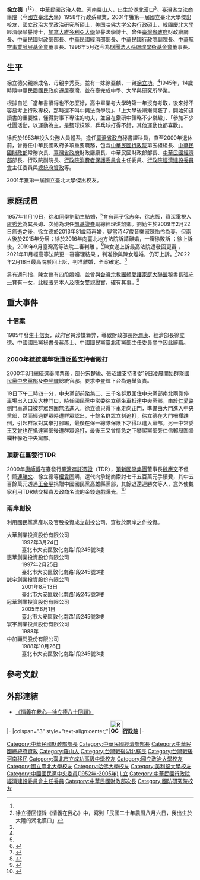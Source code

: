 {{Infobox_Officeholder
| name = 徐立德
| english_names =
|image= 
| image width = 
|occupation= {{plainlist|
*[[財團法人|財團法人]][[孫運璿學術基金會|孫運璿學術基金會]]董事長
*環宇投資股份有限公司董事長
}}
| sex = 男
| different name =
| party = {{KMT}}（1952年－）<ref name="記">{{cite book |authors=徐立德 |title=《情義在我心：徐立德八十回顧》 |location=臺北 |publisher=天下文化 |year=2010 |isbn=978-986-21-6579-9}}</ref>
| nationality = {{ROC}}
| ancestor = [[河南省_(中華民國)|河南]][[罗山县|羅山]]<ref name="記"/>
|birth_date= {{birth date and age|1931|9|17}}<!--8月6日為其農曆生日-->
|birth_place= {{CHN-1928}}[[湖北省_(中華民國)|湖北省]][[漢口市|漢口市]]
|death_date= 
|death_place= 
| spouse = {{marriage|劉勤生|Nov 10, 1957|Feb 22, 2009|reason=widowed}}<ref name="記"/><br>{{marriage|陳怡伶|Jun 21, 2013|Feb 18, 2022|reason=divorced}}<ref name=L692631>{{cite news |author=彭顯鈞 |title=82歲徐立德第二春 低調宴客 |url=http://news.ltn.com.tw/news/politics/paper/692631 |work= |publisher=[[自由時報|自由時報]] |date=2013-06-30 |accessdate=2014-11-15 |archive-date=2019-06-14 |archive-url=https://web.archive.org/web/20190614122951/https://news.ltn.com.tw/news/politics/paper/692631 |dead-url=no }}</ref>
| parents = {{plainlist|
*徐成名（父）
*李秀英（母）<ref name="記"/>}}
| relatives = {{ubl|徐亞麟（胞妹）|邵振凱（妹婿）|[[徐立功|徐立功]]（胞弟）|[[盧秀芳|盧秀芳]]（長媳）|洪韶卿（次媳）}}
| children = {{plainlist|
*徐志奕（長子，1959年生）
*徐志恆（次子，1969年生）<ref name="記"/>}}
| profession =
| religion = 
| signature =
| sig width =
| website =
| educate =  *[[臺北市立成功高級中學|成功中學]]高中部畢業<br>{{fontcolor|blue|（1949年）}}
*[[國立臺北大學|臺灣省立行政專科學校]]畢業<br>{{fontcolor|blue|（1953年）}}
*[[臺灣省立法商學院|臺灣省立法商學院]]行政系學士<br>{{fontcolor|blue|（1958年）}}
*[[國立政治大學|國立政治大學]]政治研究所碩士<br>{{fontcolor|blue|（1960年）}}
*[[美国|美国]][[美利堅大學|美利堅大學]]研究<br>{{fontcolor|blue|（1962年）}}
*韓國[[慶北大學|慶北大學]]經濟學榮譽博士<br>{{fontcolor|blue|（1984年）}}
*美国[[哈佛大学|哈佛大学]][[公共行政碩士|公共行政碩士]]<br>{{fontcolor|blue|（1986年）}}
*[[加拿大|加拿大]][[維多利亞大學|維多利亞大學]]榮譽法學博士<br>{{fontcolor|blue|（1995年）}}<ref name="記"/>
| past = *[[中華民國經濟部|經濟部]]人事室專門委員兼幫辦<br>{{fontcolor|blue|（1964年－1968年）}}
*經濟部人事處副處長、處長<br>{{fontcolor|blue|（1969年－1972年）}}
*[[行政院經濟建設委員會|行政院國際經濟合作委員會]]副執行秘書
*[[行政院|行政院]]第五組組長<br>{{fontcolor|blue|（1972年－1976年）}}
*[[中華民國財政部|財政部]]常務次長<br>{{fontcolor|blue|（1976年－1978年）}}
*[[兆豐國際商業銀行|交通銀行]]常務董事<br>{{fontcolor|blue|（1976年－1978年）}}
*[[中國國民黨|中國國民黨]]中央財務委員會副主任委員<br>{{fontcolor|blue|（1976年－1978年）}}
*臺灣省政府財政廳廳長<br>{{fontcolor|blue|（1978年－1981年）}}
*中國國民黨中央委員會中央委員<br>{{fontcolor|blue|（1981年）}}
*財政部（第十四任）部長<br>{{fontcolor|blue|（1981年－1984年）}}
*中華民國管理科學學會理事長<br>{{fontcolor|blue|（1983年）}}
*經濟部（第十六任）部長<br>{{fontcolor|blue|（1984年－1985年）}}
*[[國立聯合大學|私立聯合工業專科學校]]董事長<br>{{fontcolor|blue|（1986年－1988年）}}
*環宇投資股份有限公司董事長<br>{{fontcolor|blue|（1986年－1988年）}}
*[[中国国民党中央财务委员会|中国国民党中央财务委员会]]主任委員<br>{{fontcolor|blue|（1988年－1993年）}}
*中國國民黨中央委員會副秘書長暨政策會執行秘書<br>{{fontcolor|blue|（1990年－1993年）}}
*中國國民黨中央委員會常務委員<br>{{fontcolor|blue|（1993年－1997年）}}
*行政院副院長<br>{{fontcolor|blue|（1993年－1997年）}}
*[[行政院消費者保護會|行政院消費者保護委員會]]主任委員<br>{{fontcolor|blue|（1994年－1997年）}}
*[[行政院經濟建設委員會|行政院經濟建設委員會]]主任委員<br>{{fontcolor|blue|（1994年－1996年）}}
*財團法人[[中華航空事業發展基金會|中華航空事業發展基金會]]董事長<br>{{fontcolor|blue|（1997年－2000年）}}
*[[總統府資政|總統府資政]]<br>{{fontcolor|blue|（1997年9月2日－2000年5月19日）}}<ref>{{Cite web |url=http://museum.mof.gov.tw/ct.asp?xItem=3261&ctNode=63&mp=1 |archiveurl=https://web.archive.org/web/20161018204133/http://museum.mof.gov.tw/ct.asp?xItem=3261&ctNode=63&mp=1 |archivedate=2016-10-18 |title=徐立德 - 財政部財政史料陳列室 |accessdate=2014-11-15 |work= |publisher=[[中華民國財政部|中華民國財政部]] |date=2009-04-14 |dead-url=no }}</ref>
| work = 
*《職位分類理論與實務》<br>{{fontcolor|blue|（1955年）}}
*《如何做好主管》<br>{{fontcolor|blue|（1962年）}}
*《人群關係與管理》<br>{{fontcolor|blue|（1968年）}}
*《情義在我心：徐立德八十回顧》<br>{{fontcolor|blue|（2010年）}}
| award = *美國艾森豪基金會得獎人<br>{{fontcolor|blue|（1981年）}}
*南非共和國[[好望勋章|好望大十字勳章]]<br>{{fontcolor|blue|（1983年）}}
}}

'''徐立德'''（{{bd|1931年|9月17日|catIdx=X徐}}<ref name="記"/><ref>徐立德回憶錄《情義在我心》中，寫到「民國二十年農曆八月六日，我出生於大陸的湖北漢口」</ref>），中華民國政治人物。[[河南省_(中華民國)|河南]][[罗山县|羅山]]人，出生於[[湖北省_(中華民國)|湖北]][[漢口市_(中華民國)|漢口]]<ref name="記"/>。[[臺灣省立法商學院|臺灣省立法商學院]]（今[[國立臺北大學|國立臺北大學]]）1958年行政系畢業，2001年獲第一屆國立臺北大學傑出校友，[[國立政治大學|國立政治大學]]政治研究所碩士，[[美国|美国]][[哈佛大学|哈佛大学]][[公共行政碩士|公共行政碩士]]，韓國[[慶北大學|慶北大學]]經濟學榮譽博士，[[加拿大|加拿大]][[维多利亚大学_(加拿大)|維多利亞大學]]榮譽法學博士。曾任[[臺灣省政府|臺灣省政府]]財政廳廳長、[[中華民國財政部|中華民國財政部]]部長、[[中華民國經濟部|中華民國經濟部]]部長、[[行政院|中華民國行政院]]副院長、[[中華航空事業發展基金會|中華航空事業發展基金會]]董事長。1996年5月迄今為[[財團法人|財團法人]][[孫運璿學術基金會|孫運璿學術基金會]]董事長。

== 生平 ==
徐立德父親徐成名、母親李秀英。並有一妹徐亞麟、一弟[[徐立功|徐立功]]。<ref name="記"/>1945年，14歲時隨中華民國國民政府遷居臺灣，並在臺完成中學、大學與研究所學業。

根據自述「當年書讀得也不怎麼好，高中畢業考大學時第一年沒有考取，後來好不容易考上行政專校，那時還不叫中興法商學院」、「上大學後漸漸開竅了，開始知道讀書的重要性，懂得對事下專注的功夫，並且在鑽研中領略不少樂趣」、「參加不少社團活動，以運動為主，是籃球校隊，乒乓球打得不錯，其他運動也都喜歡」。

徐氏於1953年投入公務人員體系，擔任[[臺灣省政府|臺灣省政府]]秘書課科員，直至2000年退休前，曾擔任中華民國政府多項重要職務，包含[[行政院|中華民國行政院]]第五組組長、[[中華民國財政部|中華民國財政部]]常務次長、[[臺灣省政府|臺灣省政府]]財政廳廳長、中華民國財政部部長、[[中華民國經濟部|中華民國經濟部]]部長、行政院副院長、[[行政院消費者保護會|行政院消費者保護委員會]]主任委員、[[行政院經濟建設委員會|行政院經濟建設委員會]]主任委員與[[總統府資政|總統府資政]]等。

2001年獲第一屆國立臺北大學傑出校友。

== 家庭成员 ==
1957年11月10日，徐和同學劉勤生結婚，<ref name="記"/>育有兩子徐志奕、徐志恆，資深電視人[[盧秀芳|盧秀芳]]為其長媳、次媳為現任[[凱基證券|凱基證券]]副總經理洪韶卿。劉勤生於2009年2月22日癌逝之後，徐立德於2013年81歲時再婚，娶當時47歲音樂家陳怡伶為妻，但兩人後於2015年分居；徐於2016年向臺北地方法院訴請離婚，一審徐敗訴<!--
臺灣臺北地方法院107年度婚字第131號民事判決-->；徐上訴後，2019年9月臺灣高等法院二審判離<!--
臺灣高等法院108年度家上字第77號民事判決-->。<ref name=L1320415>{{cite news |author=楊國文 |title=徐立德與女音樂家第二春判離 |url=https://news.ltn.com.tw/news/society/paper/1320415 |work= |publisher=[[自由時報|自由時報]] |date=2019-09-26 |accessdate=2019-09-26 |archive-date=2020-08-20 |archive-url=https://web.archive.org/web/20200820235152/https://news.ltn.com.tw/news/society/paper/1320415 |dead-url=no }}</ref>陳女遂上訴最高法院遭發回更審<!--最高法院109年度台上字第2851號民事判決-->，2021年11月經高等法院更一審審理結果<!--臺灣高等法院110年度家上更一字第4號判決-->，判准徐與陳女離婚，仍可上訴。<ref name=L1485029>{{cite news |author=楊國文 |title=娶小35歲女音樂家／徐立德掰了黃昏戀 更一審勝訴准離 |url=https://news.ltn.com.tw/news/society/paper/1485029 |work= |publisher=[[自由時報|自由時報]] |date=2021-11-17 |accessdate=2021-11-17 |archive-date=2021-11-21 |archive-url=https://web.archive.org/web/20211121033151/https://news.ltn.com.tw/news/society/paper/1485029 |dead-url=no }}</ref>2022年2月18日最高院駁回上訴，判准離婚，全案確定。<ref>{{Cite web |url=https://tw.news.yahoo.com/%E5%89%8D%E8%A1%8C%E6%94%BF%E9%99%A2%E5%89%AF%E9%99%A2%E9%95%B7%E5%BE%90%E7%AB%8B%E5%BE%B7%E8%A8%B4%E8%AB%8B%E9%9B%A2%E5%A9%9A-%E6%B3%95%E9%99%A2%E5%88%A4%E5%87%86%E7%A2%BA%E5%AE%9A-031632772.html |title=前行政院副院長徐立德訴請離婚 法院判准確定 |access-date=2022-02-18 |archive-date=2022-03-15 |archive-url=https://web.archive.org/web/20220315021050/https://tw.news.yahoo.com/%E5%89%8D%E8%A1%8C%E6%94%BF%E9%99%A2%E5%89%AF%E9%99%A2%E9%95%B7%E5%BE%90%E7%AB%8B%E5%BE%B7%E8%A8%B4%E8%AB%8B%E9%9B%A2%E5%A9%9A-%E6%B3%95%E9%99%A2%E5%88%A4%E5%87%86%E7%A2%BA%E5%AE%9A-031632772.html |dead-url=no }}</ref>

另有週刊指，陳女曾有四段婚姻，並曾與[[台灣宗教團體愛護家庭大聯盟|台灣宗教團體愛護家庭大聯盟]]秘書長[[張守一_(臺灣)|張守一]]育有一女，此經張男本人及陳女雙親證實，確有其事。<ref>{{cite news|title=父母怒掀女兒底　張守一小三竟成徐立德妻|url=https://www.nextmag.com.tw/realtimenews/news/46880008|archiveurl=https://web.archive.org/web/20190926005846/https://www.nextmag.com.tw/realtimenews/news/46880008|date=2016-12-13|archivedate=2019-09-26|publisher=[[壹週刊_(台灣)|壹週刊]]|language=zh-tw}}</ref>

{{chart/start}}
{{chart|||||||| ||lsy|~|y|~|hcm||||lsy=李秀英|hcm=徐成名}}
{{chart||||||,|-|-|-|-|-|-|-|+|-|-|-|-|-|-|.| }}
{{chart|ny|~|hlt|y|lcs||hal|~|sck||hlk|y|dc|lcs=劉勤生|hlt='''徐立德'''|ny=陳怡伶|hlk=[[徐立功|徐立功]]|hal=徐亞麟|sck=邵振凱|dc=徐立功妻}}
{{chart|||||,|-|-|^|-|-|.|||||||||||,|-|^|-|.|}}
{{chart|lsf|~|hcy||hch|~|hsc||||||hz||hv|lsf=[[盧秀芳|盧秀芳]]|hcy=徐志奕|hch=徐志恆|hsc=洪韶卿|hz=徐立功子|hv=徐立功女}}
{{chart/end}}

== 重大事件 ==
=== 十信案 ===
1985年發生[[十信案|十信案]]，政府官員涉嫌舞弊，導致財政部長[[陸潤康|陸潤康]]、經濟部長徐立德、中國國民黨秘書長[[蔣彥士|蔣彥士]]、中國國民黨臺北市黨部主任委員[[關中_(中華民國)|關中]]因此辭職。

=== 2000年總統選舉後遭泛藍支持者毆打 ===
2000年3月[[2000年中華民國總統選舉|總統選舉]]開票後，部分[[宋楚瑜|宋楚瑜]]、張昭雄支持者從19日凌晨開始群聚[[國民黨中央黨部|國民黨中央黨部]]及[[李登輝|李登輝]]總統官邸，要求李登輝下台為選舉負責。

19日下午二時四十分，中央黨部前聚集二、三千名群眾圍住中央黨部南北兩側停車場出入口及大樓門口，時任國民黨中常委徐立德坐車抵達中央黨部，由於[[仁愛路|仁愛路]]側門車道口被群眾包圍無法進入，{{r|徐}}徐立德只得下車走向正門，準備由大門進入中央黨部，然而經過群眾時遭群眾認出，十餘名群眾立刻追打，{{r|李}}徐立德在大門柵欄跌倒，引起群眾對其拳打腳踢，{{r|徐}}最後在保一總隊保護下才得以進入黨部。{{r|李}}另一中常委[[王又曾|王又曾]]也在抵達黨部後遭群眾追打，最後王又曾情急之下攀爬黨部旁仁信郵局圍牆欄杆躲近中央黨部。{{r|徐}}

=== 頂新在臺發行TDR ===
2009年[[康師傅|康師傅]]在臺發行[[臺灣存託憑證|臺灣存託憑證]]（TDR），[[頂新國際集團|頂新國際集團]]董事長[[魏應交|魏應交]]不但引薦[[連勝文|連勝文]]、徐立德等[[權貴|權貴]]圈購，還代向承銷商索討七千五百萬元手續費，其中五百餘萬元透過[[王金平|王金平]]捐贈中國國民黨高雄縣黨部，其餘退還連勝文等人，意外使魏家利用TDR結交權貴及政商名流的金錢遊戲曝光。<ref>{{cite news |author=莊雄吉 |title=〈自由廣場〉Google連勝文與頂新的關係 |url=http://news.ltn.com.tw/news/opinion/paper/821090 |work= |publisher=[[自由時報|自由時報]] |date=2014-10-13 |accessdate=2014-11-15 |archive-date=2014-12-28 |archive-url=https://web.archive.org/web/20141228190929/http://news.ltn.com.tw/news/opinion/paper/821090 |dead-url=no }}</ref>

=== 兩岸創投 ===
利用國民黨黨產以及官股投資成立創投公司，穿梭於兩岸之作投資。
;大華創業投資股份有限公司
:1992年3月24日
:臺北市大安區敦化南路1段245號3樓
;惠華創業投資股份有限公司
:1997年2月25日
:臺北市大安區敦化南路1段245號3樓
;誠宇創業投資股份有限公司
:2001年8月13日
:臺北市大安區敦化南路1段245號3樓
;冠華創業投資股份有限公司
:2005年6月1日
:臺北市大安區敦化南路1段245號3樓
;寰宇創業投資股份有限公司
:1988年
;中加顧問股份有限公司
:1988年10月26日
:臺北市大安區敦化南路1段245號3樓

== 參考文獻 ==
{{Reflist|2|refs=
<ref name="李">{{cite news|title=李登輝下台 示威抗議一晝夜|url= |language=zh-hant |publisher=中國時報 | date=2000-03-20}}</ref>
<ref name="徐">{{cite news|title=徐立德遭拳腳追打 王又曾翻牆走避|url= |language=zh-hant |publisher=聯合報 | date=2000-03-20}}</ref>
}}

== 外部連結 ==
*[http://www.bookzone.com.tw/event/GB301/ 《情義在我心—徐立德八十回顧》] {{Wayback|url=http://www.bookzone.com.tw/event/GB301/ |date=20190609095237 }}{{zh-tw}}

{{start box}}
{{s-gov|roc}}
|-
|colspan="3" style="text-align:center;"|'''[[File:ROC_Executive_Yuan_Logo.svg|34px]][[行政院|行政院]]'''
|-
{{s-before|[[張繼正|張繼正]]}}
{{s-title|[[中華民國財政部|財政部部長]]<br><small>第十四任<br>1981年11月25日－1984年5月28日}}
{{s-after|[[陸潤康|陸潤康]]}}
{{s-before|[[趙耀東|趙耀東]]}}
{{s-title|[[中華民國經濟部|經濟部部長]]<br><small>第十六任<br>1984年5月28日－1985年3月13日}}
{{s-after|[[李達海|李達海]]}}
{{s-before|[[施啟揚|施啟揚]]}}
{{s-title|[[中華民國行政院副院長|行政院副院長]]<br><small>第十七任<br>1993年2月27日－1997年9月1日}}
{{s-after|[[章孝嚴|章孝嚴]]}}
{{s-none|首　任}}
{{s-title|[[行政院消費者保護委員會|行政院消費者保護委員會]]主任委員<br><small>第一任，行政院副院長兼任<br>1993年2月27日－1997年9月1日}}
{{s-after|[[章孝嚴|章孝嚴]]}}
{{s-before|[[蕭萬長|蕭萬長]]}}
{{s-title|[[行政院經濟建設委員會|行政院經濟建設委員會]]主任委員<br><small>第六任，行政院副院長兼任<br>1994年12月15日－1996年6月10日}}
{{s-after|[[江丙坤|江丙坤]]}}
{{end box}}

{{中華民國經濟部部長}}
{{中華民國行政院副院長}}
{{中華民國財政部部長}}
{{中華民國總統府資政}}
{{中國國民黨中央委員會常務委員}}
{{Authority control}}
{{DEFAULTSORT:Hsu徐}}
[[Category:中華民國財政部部長|Category:中華民國財政部部長]]
[[Category:中華民國經濟部部長|Category:中華民國經濟部部長]]
[[Category:中華民國總統府資政|Category:中華民國總統府資政]]
[[Category:羅山人|Category:羅山人]]
[[Category:台灣戰後湖北移民|Category:台灣戰後湖北移民]]
[[Category:台灣戰後河南移民|Category:台灣戰後河南移民]]
[[Category:臺北市立成功高級中學校友|Category:臺北市立成功高級中學校友]]
[[Category:國立政治大學校友|Category:國立政治大學校友]]
[[Category:國立臺北大學校友|Category:國立臺北大學校友]]
[[Category:哈佛大學校友|Category:哈佛大學校友]]
[[Category:美利堅大學校友|Category:美利堅大學校友]]
[[Category:中國國民黨中央委員(1952年-2005年)|Category:中國國民黨中央委員(1952年-2005年)]]
[[Category:徐姓|L立]]
[[Category:中華民國行政院經濟建設委員會主任委員|Category:中華民國行政院經濟建設委員會主任委員]]
[[Category:中華民國財政部次長|Category:中華民國財政部次長]]
[[Category:國防研究院校友|Category:國防研究院校友]]